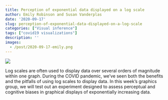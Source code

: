```yaml
---
title: Perception of exponential data displayed on a log scale
author: Emily Robinson and Susan Vanderplas
date: '2020-09-17'
slug: perception-of-exponential-data-displayed-on-a-log-scale
categories: ["Visual inference"]
tags: ["covid19 visualizations"]
description: ''
images:
  - /post/2020-09-17-emily.png
---
```


![](/post/2020-09-17-emily.png)

Log scales are often used to display data over several orders of magnitude within one graph. During the COVID pandemic, we've seen both the benefits and the pitfalls of using log scales to display data. In this week's graphics group, we will test out an experiment designed to assess perceptual and cognitive biases in graphical displays of exponentially increasing data. 
